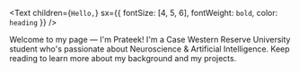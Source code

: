 <Text
  children={`Hello,`}
  sx={{ fontSize: [4, 5, 6], fontWeight: `bold`, color: `heading` }}
/>

Welcome to my page &mdash; I'm Prateek! I'm a Case Western Reserve University student who's passionate about Neuroscience & Artificial Intelligence. Keep reading to learn more about my background and my projects.

<Title text="Projects" />

- [Characterizing the Neurophysiology of Music and Parkinson's Disease](https://prateekdullur.gatsbyjs.io/pediatric_glioma)
- [MRI signatures of pediatric gliomas](https://prateekdullur.gatsbyjs.io/pediatric_glioma)
- [Classifying Chest X-Rays](https://prateekdullur.gatsbyjs.io/pediatric_glioma)    
